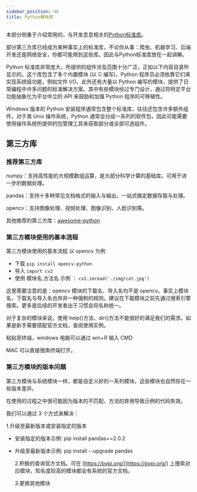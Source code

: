 ```yaml
---
sidebar_position: 40
title: Python模块库
---
```


本部分侧重于介绍常用的，与开发息息相关的[Python标准库](https://docs.python.org/zh-cn/3.13/library/index.html)。

部分第三方库已经成为某种事实上的标准库，不论你从事：爬虫、机器学习、后端开发还是网络安全，你都可能用到这些库。因此与Python标准库放在一起讲解。

Python 标准库非常庞大，所提供的组件涉及范围十分广泛，正如以下内容目录所显示的。这个库包含了多个内置模块 (以 C 编写)，Python 程序员必须依靠它们来实现系统级功能，例如文件 I/O，此外还有大量以 Python 编写的模块，提供了日常编程中许多问题的标准解决方案。其中有些模块经过专门设计，通过将特定平台功能抽象化为平台中立的 API 来鼓励和加强 Python 程序的可移植性。

Windows 版本的 Python 安装程序通常包含整个标准库，往往还包含许多额外组件。对于类 Unix 操作系统，Python 通常会分成一系列的软件包，因此可能需要使用操作系统所提供的包管理工具来获取部分或全部可选组件。

## 第三方库

### 推荐第三方库

numpy：支持高性能的大规模数组运算，是大部分科学计算的基础库。可用于进一步的数据处理。

pandas：支持十多种常见文档格式的输入与输出，一站式搞定数据存取与处理。

opencv：支持图像处理、视频处理、图像识别、人脸识别等。

其他推荐的第三方库：[awesome-python](https://awesome-python.com/)

### 第三方模块使用的基本流程

第三方模块使用的基本流程 以 opencv 为例

- 下载 `pip install opencv-python`
- 导入 `import cv2`
- 使用 模块名.方法名 示例 ： `cv2.imread('./img/cat.jpg')`

这里需要注意的是：opencv 模块的下载名、导入名均不是 opencv。事实上模块名、下载名与导入名也并非一种强制的规则。建议在下载模块之前先通过搜索引擎搜索。更多是后续的开发者出于习惯会将名称统一。

对于复杂的模块来说，使用 help()方法、dir()方法不能很好的满足我们的需求。如果是新手需要搭配官方文档，查阅使用实例。

粘贴至终端，windows 电脑可以通过 win+R 输入 CMD

MAC 可以直接搜索终端打开。

### 第三方模块的版本问题

第三方模块与系统模块一样，都是自定义好的一系列模块，这些模块也自然存在一些版本差异。

在使用的过程之中很可能因为版本的不匹配、方法的弃用导致示例的代码失效。

我们可以通过 3 个方式来解决：

1.升级至最新版本或安装指定的版本

- 安装指定的版本示例: pip install pandas==2.0.2
- 升级至最新版本示例: pip install --upgrade pandas

  2.积极的查询官方文档。可在 [https://pypi.org/](https://pypi.org/) 上搜索对应模块，知名度较高的模块都会有系统的官方文档。

  3.更换其他模块


<DocCardList />